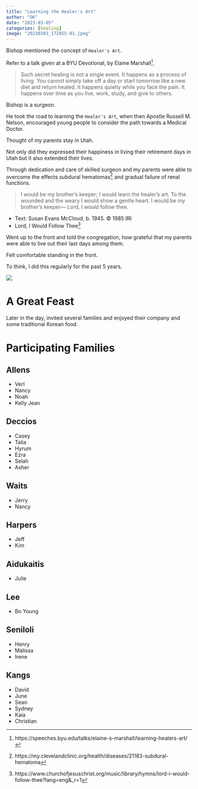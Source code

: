 ```yaml
---
title: "Learning the Healer's Art"
author: "DK"
date: "2023-03-05"
categories: [healing]
image: "20230303_172855-01.jpeg"
---
```


Bishop mentioned the concept of `Healer's Art`.

Refer to a talk given at a BYU Devotional, by Elaine
Marshall^[https://speeches.byu.edu/talks/elaine-s-marshall/learning-healers-art/].

> Such secret healing is not a single event. It happens as a process of
> living. You cannot simply take off a day or start tomorrow like a new
> diet and return healed. It happens quietly while you face the pain. It
> happens over time as you live, work, study, and give to others.

Bishop is a surgeon.

He took the road to learning the `Healer's Art`, when then Apostle
Russell M. Nelson, encouraged young people to consider the path towards
a Medical Doctor.

Thought of my parents stay in Utah.

Not only did they expressed their happiness in living their retirement days in Utah but it also extended their lives.

Through dedication and care of skilled surgeon and my parents were able to overcome the effects subdural
hematomas^[https://my.clevelandclinic.org/health/diseases/21183-subdural-hematoma] and gradual failure of renal functions.

> I would be my brother’s keeper;
I would learn the healer’s art.
To the wounded and the weary
I would show a gentle heart.
I would be my brother’s keeper—
Lord, I would follow thee.

- Text: Susan Evans McCloud, b. 1945. © 1985 IRI
- Lord, I Would Follow
Thee^[https://www.churchofjesuschrist.org/music/library/hymns/lord-i-would-follow-thee?lang=eng&_r=1]

Went up to the front and told the congregation, how grateful that my parents were able to live out their last days among them.

Felt comfortable standing in the front.

To think, I did this regularly for the past 5 years.

![](20230305_172020.jpg)

# A Great Feast

Later in the day, invited several families and enjoyed their company and some traditional Korean food.

# Participating Families

## Allens

- Verl
- Nancy
- Noah
- Kelly Jean

## Deccios

- Casey
- Talia
- Hyrum
- Ezra
- Selah
- Asher

## Waits

- Jerry
- Nancy

## Harpers

- Jeff
- Kim

## Aidukaitis

- Julie

## Lee 

- Bo Young

## Seniloli

- Henry
- Malissa
- Irene

## Kangs

- David
- June
- Sean
- Sydney
- Kaia
- Christian
